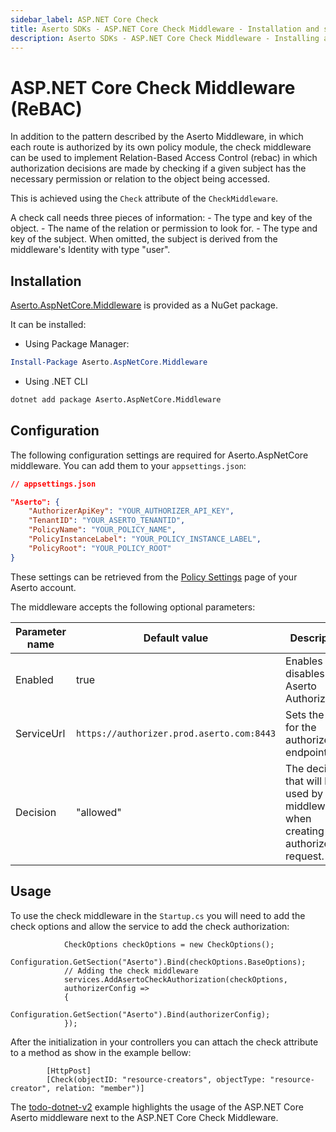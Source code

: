 ```yaml
---
sidebar_label: ASP.NET Core Check
title: Aserto SDKs - ASP.NET Core Check Middleware - Installation and setup
description: Aserto SDKs - ASP.NET Core Check Middleware - Installing and using the ASP.NET Core Check Middleware
---
```


# ASP.NET Core Check Middleware (ReBAC)
In addition to the pattern described by the Aserto Middleware, in which each route is authorized by its own policy module, the check middleware can be used to implement Relation-Based Access Control (rebac) in which authorization decisions are made by checking if a given subject has the necessary permission or relation to the object being accessed.

This is achieved using the `Check` attribute of the `CheckMiddleware`.

A check call needs three pieces of information:
    - The type and key of the object.
    - The name of the relation or permission to look for.
    - The type and key of the subject. When omitted, the subject is derived from the middleware's Identity with type "user".

## Installation

[Aserto.AspNetCore.Middleware](https://www.nuget.org/packages/Aserto.AspNetCore.Middleware/) is provided as a NuGet package.

It can be installed:

- Using Package Manager:

```powershell
Install-Package Aserto.AspNetCore.Middleware
```

- Using .NET CLI

```cmd
dotnet add package Aserto.AspNetCore.Middleware
```

## Configuration

The following configuration settings are required for Aserto.AspNetCore middleware. You can add them to your `appsettings.json`:

```json
// appsettings.json

"Aserto": {
    "AuthorizerApiKey": "YOUR_AUTHORIZER_API_KEY",
    "TenantID": "YOUR_ASERTO_TENANTID",
    "PolicyName": "YOUR_POLICY_NAME",
    "PolicyInstanceLabel": "YOUR_POLICY_INSTANCE_LABEL",
    "PolicyRoot": "YOUR_POLICY_ROOT"
}
```

These settings can be retrieved from the [Policy Settings](https://console.aserto.com/ui/policies) page of your Aserto account.

The middleware accepts the following optional parameters:

| Parameter name | Default value                             | Description                                                                           |
| -------------- | ----------------------------------------- | ------------------------------------------------------------------------------------- |
| Enabled        | true                                      | Enables or disables Aserto Authorization.                                             |
| ServiceUrl     | `https://authorizer.prod.aserto.com:8443` | Sets the URL for the authorizer endpoint.                                             |
| Decision       | "allowed"                                 | The decision that will be used by the middleware when creating an authorizer request. |

## Usage 

To use the check middleware in the `Startup.cs` you will need to add the check options and allow the service to add the check authorization:
```
            CheckOptions checkOptions = new CheckOptions();
            Configuration.GetSection("Aserto").Bind(checkOptions.BaseOptions);
            // Adding the check middleware
            services.AddAsertoCheckAuthorization(checkOptions,
            authorizerConfig =>
            {
                Configuration.GetSection("Aserto").Bind(authorizerConfig);
            });
```

After the initialization in your controllers you can attach the check attribute to a method as show in the example bellow:
```
        [HttpPost]        
        [Check(objectID: "resource-creators", objectType: "resource-creator", relation: "member")]

```        

The [todo-dotnet-v2](https://github.com/aserto-demo/todo-dotnet-v2/tree/main) example highlights the usage of the ASP.NET Core Aserto middleware next to the ASP.NET Core Check Middleware. 
